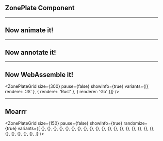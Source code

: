 
<SlidePage>


## ZonePlate Component

<ZonePlateGrid />

---

## Now animate it!

<ZonePlateGrid pause={false} />

---

## Now annotate it!

<ZonePlateGrid pause={false} showInfo={true} />

---

## Now WebAssemble it!

<ZonePlateGrid
  size={300}
  pause={false}
  showInfo={true}
  variants={[{ renderer: 'JS' }, { renderer: 'Rust' }, { renderer: 'Go' }]}
/>

---

## Moarrr

<ZonePlateGrid
  size={150}
  pause={false}
  showInfo={true}
  randomize={true}
  variants={[
    {},
    {},
    {},
    {},
    {},
    {},
    {},
    {},
    {},
    {},
    {},
    {},
    {},
    {},
    {},
    {},
    {},
    {},
    {},
    {},
    {},
    {},
    {},
    {},
  ]}
/>

</SlidePage>

